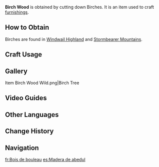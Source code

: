 {{Item Infobox
|id           = 101301
|image        = Item Birch Wood.png
|type         = Materials
|group        = Wood
|group2       = Furnishing Materials
|invCategory  = Materials
|rarity       = 1
|description  = Timber obtained from birches. It is easy to work with and produces smooth cuts. Furniture made using such wood is both beautiful and durable.<br />Can be used to create furnishings.
|source1      = Cutting down Birches found in [[Windwail Highland]] and [[Stormbearer Mountains]].
}}
'''Birch Wood'''  is obtained by cutting down Birches. It is an item used to craft [[furnishings]].

==How to Obtain==
Birches are found in [[Windwail Highland]] and [[Stormbearer Mountains]].

==Craft Usage==
{{Craft Usage}}

==Gallery==
<gallery hideaddbutton="true" captionalign="center">
Item Birch Wood Wild.png|Birch Tree
</gallery>

==Video Guides==
{{EVT
|video1   = https://youtu.be/hHSaprbQed0
|caption1 = Farm Guide
}}

==Other Languages==
{{Other Languages|default_hidden = 1
|en      = Birch Wood
|zhs     = 桦木
|zhs_rm  = Huàmù
|zht     = 樺木
|zht_rm  = Huàmù
|ja      = 樺材
|ja_rm   = Kabazai{{Assumed}}
|ko      = 자작나무
|ko_rm   = Jajak-namu
|es      = Madera de abedul
|fr      = Bois de bouleau
|ru      = Берёза
|th      = ไม้เบิร์ช
|th_rm   = Mai Boet
|vi      = Gỗ Hoa
|de      = Birkenholz
|id      = Birch Wood
|pt      = Vidoeiro
}}

==Change History==
{{Change History|1.5}}

==Navigation==
{{Material Navbox|type=Crafting Materials}}

[[fr:Bois de bouleau]]
[[es:Madera de abedul]]